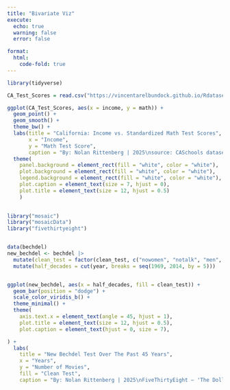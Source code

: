 ```yaml
---
title: "Bivariate Viz"
execute:
  echo: true
  warning: false
  error: false

format: 
  html: 
    code-fold: true
---
```





```r
library(tidyverse)

CA_Test_Scores = read.csv("https://vincentarelbundock.github.io/Rdatasets/csv/AER/CASchools.csv")

ggplot(CA_Test_Scores, aes(x = income, y = math)) + 
  geom_point() + 
  geom_smooth() +
  theme_bw() +
  labs(title = "California: Income vs. Standardized Math Test Scores",
       x = "Income",
       y = "Math Test Score",
       caption = "By: Nolan Rittenberg | 2025\nsource: CASchools dataset from the AER package. Accessed via Rdatasets: Vincent Arel-Bundock (https://vincentarelbundock.github.io/Rdatasets)") +
  theme(
    panel.background = element_rect(fill = "white", color = "white"),
    plot.background = element_rect(fill = "white", color = "white"),
    legend.background = element_rect(fill = "white", color = "white"),
    plot.caption = element_text(size = 7, hjust = 0),
    plot.title = element_text(size = 12, hjust = 0.5)
    )
  

```



```r
library("mosaic")
library("mosaicData")
library("fivethirtyeight")


data(bechdel)
new_bechdel <- bechdel |>
  mutate(clean_test = factor(clean_test, c("nowomen", "notalk", "men", "dubious", "ok"))) |>
  mutate(half_decades = cut(year, breaks = seq(1969, 2014, by = 5)))


ggplot(new_bechdel, aes(x = half_decades, fill = clean_test)) + 
  geom_bar(position = "dodge") +
  scale_color_viridis_b() +
  theme_minimal() +
  theme(
    axis.text.x = element_text(angle = 45, hjust = 1),
    plot.title = element_text(size = 12, hjust = 0.5),
    plot.caption = element_text(hjust = 0, size = 7),

) +
  labs(
    title = "New Bechdel Test Over The Past 45 Years",
    x = "Years",
    y = "Number of Movies",
    fill = "Clean Test",
    caption = "By: Nolan Rittenberg | 2025\nFiveThirtyEight — 'The Dollar-And-Cents Case Against Hollywood’s Exclusion of Women'")
```











